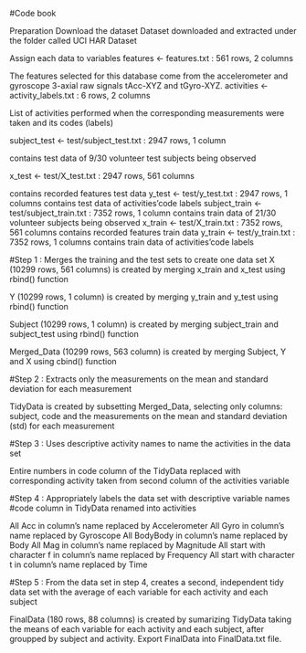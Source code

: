 #Code book

Preparation Download the dataset
Dataset downloaded and extracted under the folder called UCI HAR Dataset

Assign each data to variables
features <- features.txt : 561 rows, 2 columns 

The features selected for this database come from the accelerometer and gyroscope 3-axial raw signals tAcc-XYZ and tGyro-XYZ.
activities <- activity_labels.txt : 6 rows, 2 columns 

List of activities performed when the corresponding measurements were taken and its codes (labels)

subject_test <- test/subject_test.txt : 2947 rows, 1 column 

contains test data of 9/30 volunteer test subjects being observed

x_test <- test/X_test.txt : 2947 rows, 561 columns 

contains recorded features test data
y_test <- test/y_test.txt : 2947 rows, 1 columns 
contains test data of activities’code labels
subject_train <- test/subject_train.txt : 7352 rows, 1 column 
contains train data of 21/30 volunteer subjects being observed
x_train <- test/X_train.txt : 7352 rows, 561 columns 
contains recorded features train data
y_train <- test/y_train.txt : 7352 rows, 1 columns 
contains train data of activities’code labels

#Step 1 : Merges the training and the test sets to create one data set
X (10299 rows, 561 columns) is created by merging x_train and x_test using rbind() function

Y (10299 rows, 1 column) is created by merging y_train and y_test using rbind() function

Subject (10299 rows, 1 column) is created by merging subject_train and subject_test using rbind() function

Merged_Data (10299 rows, 563 column) is created by merging Subject, Y and X using cbind() function

#Step 2 : Extracts only the measurements on the mean and standard deviation for each measurement

TidyData  is created by subsetting Merged_Data, selecting only columns: subject, code and the measurements on the mean and standard deviation (std) for each measurement

#Step 3 : Uses descriptive activity names to name the activities in the data set

Entire numbers in code column of the TidyData replaced with corresponding activity taken from second column of the  activities variable

#Step 4 : Appropriately labels the data set with descriptive variable names
#code column in TidyData renamed into activities

All Acc in column’s name replaced by Accelerometer
All Gyro in column’s name replaced by Gyroscope
All BodyBody in column’s name replaced by Body
All Mag in column’s name replaced by Magnitude
All start with character f in column’s name replaced by Frequency
All start with character t in column’s name replaced by Time

#Step 5 : From the data set in step 4, creates a second, independent tidy data set with the average of each variable for each activity and each subject

FinalData (180 rows, 88 columns) is created by sumarizing TidyData taking the means of each variable for each activity and each subject, after groupped by subject and activity.
Export FinalData into FinalData.txt file.